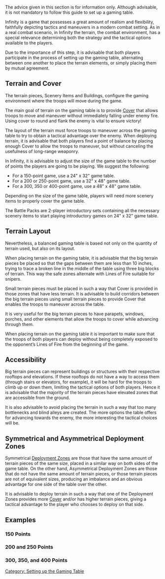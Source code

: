 {{section-main-sections}}


{{advice}}
The advice given in this section is for information only. Although advisable, it is not mandatory to follow this guide to set up a gaming table.
{{advice-end}}


Infinity is a game that possesses a great amount of realism and flexibility, faithfully depicting tactics and maneuvers in a modern combat setting. As in a real combat scenario, in Infinity the terrain, the combat environment, has a special relevance determining both the strategy and the tactical options available to the players.


{{advice}}
Due to the importance of this step, it is advisable that both players participate in the process of setting up the gaming table, alternating between one another to place the terrain elements, or simply placing them by mutual agreement.
{{advice-end}}


== Terrain and Cover ==
The terrain pieces, Scenery Items and Buildings, configure the gaming environment where the troops will move during the game.

The main goal of terrain on the gaming table is to provide [[Cover]] that allows troops to move and maneuver without immediately falling under enemy fire. Using cover to round and flank the enemy is vital to ensure victory!

The layout of the terrain must force troops to maneuver across the gaming table to try to obtain a tactical advantage over the enemy. When deploying terrain, it is advisable that both players find a point of balance by placing enough Cover to allow the troops to maneuver, but without canceling the usefulness of long-range weaponry.

In Infinity, it is advisable to adjust the size of the game table to the number of points the players are going to be playing. We suggest the following:
* For a 150-point game, use a 24" x 32" game table.
* For a 200 or 250-point game, use a 32" x 48" game table.
* For a 300, 350 or 400-point game, use a 48" x 48" game table.

Depending on the size of the game table, players will need more scenery items to properly cover the game table.

The Battle Packs are 2-player introductory sets containing all the necessary scenery items to start playing introductory games on 24" x 32" game table.


== Terrain Layout ==
Nevertheless, a balanced gaming table is based not only on the quantity of terrain used, but also on its layout.

When placing terrain on the gaming table, it is advisable that the big terrain pieces be placed so that the gaps between them are less than 10 inches, trying to trace a broken line in the middle of the table using three big blocks of terrain. This way the safe zones alternate with Lines of Fire suitable for snipers.

Small terrain pieces must be placed in such a way that Cover is provided in those zones that have less terrain. It is advisable to build corridors between the big terrain pieces using small terrain pieces to provide Cover that enables the troops to maneuver across the table.


{{advice}}
It is very useful for the big terrain pieces to have parapets, windows, porches, and other elements that allow the troops to cover while advancing through them.
{{advice-end}}


{{important}}
When placing terrain on the gaming table it is important to make sure that the troops of both players can deploy without being completely exposed to the opponent’s Lines of Fire from the beginning of the game.
{{important-end}}


== Accessibility ==
Big terrain pieces can represent buildings or structures with their respective rooftops and elevations. If these rooftops do not have a way to access them (through stairs or elevators, for example), it will be hard for the troops to climb up or down them, limiting the tactical options of both players. Hence it is advisable that the majority of the terrain pieces have elevated zones that are accessible from the ground.

It is also advisable to avoid placing the terrain in such a way that too many bottlenecks and blind alleys are created. The more options the table offers for advancing towards the enemy, the more interesting the tactical choices will be.


== Symmetrical and Asymmetrical Deployment Zones ==
Symmetrical [[Deployment Zone]]s are those that have the same amount of terrain pieces of the same size, placed in a similar way on both sides of the game table. On the other hand, Asymmetrical Deployment Zones are those that do not have the same amount of terrain pieces, or those terrain pieces are not of equivalent sizes, producing an imbalance and an obvious advantage for one side of the table over the other.

It is advisable to deploy terrain in such a way that one of the Deployment Zones provides more [[Cover]] and/or has higher terrain pieces, giving a tactical advantage to the player who chooses to deploy on that side.


== Examples ==

=== 150 Points ===
{{image | name=n5/tables-small.jpg | style=full }}

=== 200 and 250 Points ===
{{image | name=n5/tables-medium.jpg | style=full }}

=== 300, 350, and 400 Points ===
{{image | name=n5/tables-large.jpg | style=full }}



{{section-main-sections}}









[[Category: Setting up the Gaming Table]]